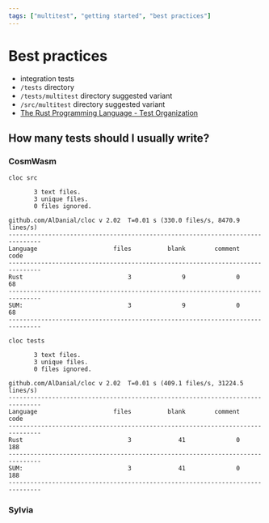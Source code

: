 ```yaml
---
tags: ["multitest", "getting started", "best practices"]
---
```


# Best practices

- integration tests
- `/tests` directory
- `/tests/multitest` directory suggested variant
- `/src/multitest` directory suggested variant
- [The Rust Programming Language - Test Organization](https://doc.rust-lang.org/book/ch11-03-test-organization.html)

## How many tests should I usually write?

### CosmWasm

```shell copy
cloc src
```

```ansi
       3 text files.
       3 unique files.
       0 files ignored.

github.com/AlDanial/cloc v 2.02  T=0.01 s (330.0 files/s, 8470.9 lines/s)
-------------------------------------------------------------------------------
Language                     files          blank        comment           code
-------------------------------------------------------------------------------
Rust                             3              9              0             68
-------------------------------------------------------------------------------
SUM:                             3              9              0             68
-------------------------------------------------------------------------------
```

```shell copy
cloc tests
```

```ansi
       3 text files.
       3 unique files.
       0 files ignored.

github.com/AlDanial/cloc v 2.02  T=0.01 s (409.1 files/s, 31224.5 lines/s)
-------------------------------------------------------------------------------
Language                     files          blank        comment           code
-------------------------------------------------------------------------------
Rust                             3             41              0            188
-------------------------------------------------------------------------------
SUM:                             3             41              0            188
-------------------------------------------------------------------------------
```

### Sylvia
